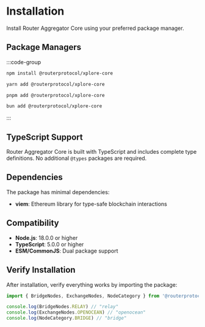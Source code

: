 # Installation

Install Router Aggregator Core using your preferred package manager.

## Package Managers

:::code-group

```bash [npm]
npm install @routerprotocol/xplore-core
```

```bash [yarn]
yarn add @routerprotocol/xplore-core
```

```bash [pnpm]
pnpm add @routerprotocol/xplore-core
```

```bash [bun]
bun add @routerprotocol/xplore-core
```

:::

## TypeScript Support

Router Aggregator Core is built with TypeScript and includes complete type definitions. No additional `@types` packages are required.

## Dependencies

The package has minimal dependencies:

- **viem**: Ethereum library for type-safe blockchain interactions

## Compatibility

- **Node.js**: 18.0.0 or higher
- **TypeScript**: 5.0.0 or higher
- **ESM/CommonJS**: Dual package support

## Verify Installation

After installation, verify everything works by importing the package:

```typescript
import { BridgeNodes, ExchangeNodes, NodeCategory } from '@routerprotocol/xplore-core'

console.log(BridgeNodes.RELAY) // "relay"
console.log(ExchangeNodes.OPENOCEAN) // "openocean"
console.log(NodeCategory.BRIDGE) // "bridge"
```